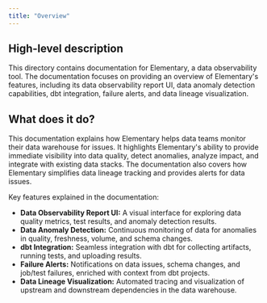 ```yaml
---
title: "Overview"
---
```


## High-level description
This directory contains documentation for Elementary, a data observability tool. The documentation focuses on providing an overview of Elementary's features, including its data observability report UI, data anomaly detection capabilities, dbt integration, failure alerts, and data lineage visualization.

## What does it do?
This documentation explains how Elementary helps data teams monitor their data warehouse for issues. It highlights Elementary's ability to provide immediate visibility into data quality, detect anomalies, analyze impact, and integrate with existing data stacks. The documentation also covers how Elementary simplifies data lineage tracking and provides alerts for data issues. 

Key features explained in the documentation:

- **Data Observability Report UI:** A visual interface for exploring data quality metrics, test results, and anomaly detection results.
- **Data Anomaly Detection:** Continuous monitoring of data for anomalies in quality, freshness, volume, and schema changes.
- **dbt Integration:** Seamless integration with dbt for collecting artifacts, running tests, and uploading results.
- **Failure Alerts:** Notifications on data issues, schema changes, and job/test failures, enriched with context from dbt projects.
- **Data Lineage Visualization:** Automated tracing and visualization of upstream and downstream dependencies in the data warehouse. 
